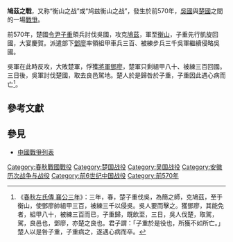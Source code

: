 {{Infobox Military Conflict
|conflict=鳩茲之戰
|partof=
|date=前570年
|place=[[鳩茲|鳩茲]]、[[天柱山|衡山]]
|result=楚軍大敗，吳軍取去良邑駕地
|combatant1=[[楚國|楚國]]
|combatant2=[[吳國|吳國]]
|commander1=令尹[[子重|子重]]<br>部將[[鄧廖|鄧廖]]
|commander2=不詳
|strength1=組甲車兵三百、被練步兵三千
|strength2=不詳
|casualties1=鄧廖被俘<br>只剩組甲車兵八十、被練步兵三百
|casualties2=不詳
}}

'''鳩茲之戰'''，又称“衡山之战”或“鸠兹衡山之战”，發生於前570年，[[吳國|吳國]]與[[楚國|楚國]]之間的一場[[戰爭|戰爭]]。

前570年，楚國[[令尹|令尹]][[子重|子重]]領兵討伐吳國，攻克[[鳩茲|鳩茲]]，軍至[[天柱山|衡山]]，子重先行凱旋回國，大宴慶賀。派遣部下[[鄧廖|鄧廖]]率領組甲車兵三百、被練步兵三千吳軍繼續侵略吳國。

吳軍在此時反攻，大敗楚軍，俘獲[[將軍|將軍]][[鄧廖|鄧廖]]，楚軍只剩組甲八十、被練三百回國。三日後，吳軍討伐楚國，取去良邑駕地。楚人於是歸咎於子重，子重因此遇心病而亡<ref>《[[s:春秋左氏傳/襄公|春秋左氏傳 襄公三年]]》：三年，春，楚子重伐吳，為簡之師，克鳩茲，至于衡山，使鄧廖帥組甲三百，被練三千以侵吳。吳人要而擊之。獲鄧廖，其能免者，組甲八十，被練三百而已，子重歸，既飲至，三日，吳人伐楚，取駕，駕，良邑也，鄧廖，亦楚之良也。君子謂：「子重於是役也，所獲不如所亡。」楚人以是咎子重，子重病之，遂遇心病而卒。</ref>。

==參考文獻==
{{reflist}}

==參見==
*[[中國戰爭列表|中國戰爭列表]]

[[Category:春秋戰國戰役|Category:春秋戰國戰役]]
[[Category:楚国战役|Category:楚国战役]]
[[Category:吴国战役|Category:吴国战役]]
[[Category:安徽历次战争与战役|Category:安徽历次战争与战役]]
[[Category:前6世纪中国战役|Category:前6世纪中国战役]]
[[Category:前570年|Category:前570年]]